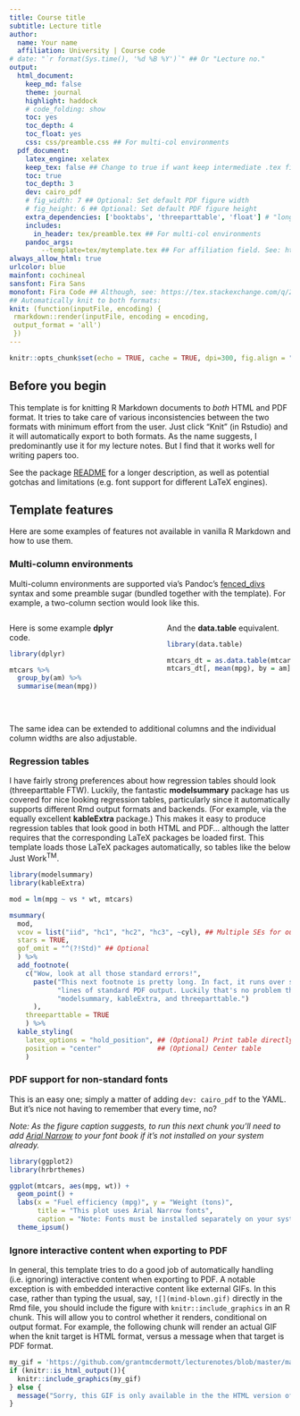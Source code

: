 ```yaml
---
title: Course title
subtitle: Lecture title
author:
  name: Your name
  affiliation: University | Course code
# date: "`r format(Sys.time(), '%d %B %Y')`" ## Or "Lecture no."
output: 
  html_document:
    keep_md: false
    theme: journal
    highlight: haddock
    # code_folding: show
    toc: yes
    toc_depth: 4
    toc_float: yes
    css: css/preamble.css ## For multi-col environments
  pdf_document:
    latex_engine: xelatex
    keep_tex: false ## Change to true if want keep intermediate .tex file
    toc: true
    toc_depth: 3
    dev: cairo_pdf
    # fig_width: 7 ## Optional: Set default PDF figure width
    # fig_height: 6 ## Optional: Set default PDF figure height
    extra_dependencies: ['booktabs', 'threeparttable', 'float'] # "longtable"
    includes:
      in_header: tex/preamble.tex ## For multi-col environments
    pandoc_args:
        --template=tex/mytemplate.tex ## For affiliation field. See: https://bit.ly/2T191uZ
always_allow_html: true
urlcolor: blue
mainfont: cochineal
sansfont: Fira Sans
monofont: Fira Code ## Although, see: https://tex.stackexchange.com/q/294362
## Automatically knit to both formats:
knit: (function(inputFile, encoding) {
 rmarkdown::render(inputFile, encoding = encoding, 
 output_format = 'all') 
 })
---
```


```r
knitr::opts_chunk$set(echo = TRUE, cache = TRUE, dpi=300, fig.align = "center")
```

## Before you begin

This template is for knitting R Markdown documents to *both* HTML and PDF format. It tries to take care of various inconsistencies between the two formats with minimum effort from the user. Just click "Knit" (in Rstudio) and it will automatically export to both formats. As the name suggests, I predominantly use it for my lecture notes. But I find that it works well for writing papers too.

See the package [README](https://github.com/grantmcdermott/lecturenotes/blob/master/README.md) for a longer description, as well as potential gotchas and limitations (e.g. font support for different LaTeX engines).

## Template features

Here are some examples of features not available in vanilla R Markdown and how to use them.

### Multi-column environments

Multi-column environments are supported via's Pandoc's [fenced_divs](https://pandoc.org/MANUAL.html#extension-fenced_divs) syntax and some preamble sugar (bundled together with the template). For example, a two-column section would look like this.

:::::: {.columns}
::: {.column width="48%" data-latex="{0.48\textwidth}"}
Here is some example **dplyr** code.

```r
library(dplyr)

mtcars %>% 
  group_by(am) %>% 
  summarise(mean(mpg))    
```
:::

::: {.column width="4%" data-latex="{0.04\textwidth}"}
\ <!-- an empty Div (with a white space), serving as a column separator -->
:::

::: {.column width="48%" data-latex="{0.48\textwidth}"}
And the **data.table** equivalent.

```r
library(data.table)

mtcars_dt = as.data.table(mtcars)
mtcars_dt[, mean(mpg), by = am]   
```
:::
::::::
\ <!-- an empty Div again to give some extra space before the next block -->

The same idea can be extended to additional columns and the individual column widths are also adjustable.

### Regression tables

I have fairly strong preferences about how regression tables should look (threeparttable FTW). Luckily, the fantastic **modelsummary** package has us covered for nice looking regression tables, particularly since it automatically supports different Rmd output formats and backends. (For example, via the equally excellent **kableExtra** package.) This makes it easy to produce regression tables that look good in both HTML and PDF... although the latter requires that the corresponding LaTeX packages be loaded first. This template loads those LaTeX packages automatically, so tables like the below Just Work^TM^.

```r
library(modelsummary)
library(kableExtra)

mod = lm(mpg ~ vs * wt, mtcars)

msummary(
  mod, 
  vcov = list("iid", "hc1", "hc2", "hc3", ~cyl), ## Multiple SEs for our model
  stars = TRUE,
  gof_omit = "^(?!Std)" ## Optional
  ) %>%
  add_footnote(
    c("Wow, look at all those standard errors!",
      paste("This next footnote is pretty long. In fact, it runs over several",
            "lines of standard PDF output. Luckily that's no problem thanks to",
            "modelsummary, kableExtra, and threeparttable.")
      ),
    threeparttable = TRUE
    ) %>%
  kable_styling(
    latex_options = "hold_position", ## (Optional) Print table directly below code
    position = "center"              ## (Optional) Center table
    ) 
```

### PDF support for non-standard fonts

This is an easy one; simply a matter of adding `dev: cairo_pdf` to the YAML. But it's nice not having to remember that every time, no?

*Note: As the figure caption suggests, to run this next chunk you'll need to add [Arial Narrow](https://docs.microsoft.com/en-us/typography/font-list/arial-narrow) to your font book if it's not installed on your system already.*

```r
library(ggplot2)
library(hrbrthemes)

ggplot(mtcars, aes(mpg, wt)) +
  geom_point() +
  labs(x = "Fuel efficiency (mpg)", y = "Weight (tons)",
       title = "This plot uses Arial Narrow fonts",
       caption = "Note: Fonts must be installed separately on your system.") + 
  theme_ipsum()
```

### Ignore interactive content when exporting to PDF

In general, this template tries to do a good job of automatically handling (i.e. ignoring) interactive content when exporting to PDF. A notable exception is with embedded interactive content like external GIFs. In this case, rather than typing the usual, say, `![](mind-blown.gif)` directly in the Rmd file, you should include the figure with `knitr::include_graphics` in an R chunk. This will allow you to control whether it renders, conditional on output format. For example, the following chunk will render an actual GIF when the knit target is HTML format, versus a message when that target is PDF format.

```r
my_gif = 'https://github.com/grantmcdermott/lecturenotes/blob/master/man/figures/mind-blown.gif?raw=true'
if (knitr::is_html_output()){
  knitr::include_graphics(my_gif)
} else {
  message("Sorry, this GIF is only available in the the HTML version of the notes.")
}
```
